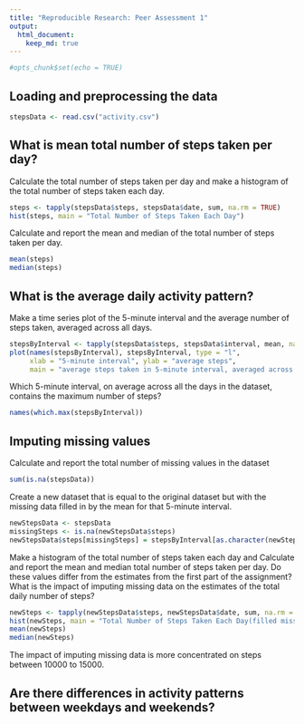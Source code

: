 ```yaml
---
title: "Reproducible Research: Peer Assessment 1"
output: 
  html_document:
    keep_md: true
---
```


```r
#opts_chunk$set(echo = TRUE)
```

## Loading and preprocessing the data

```r
stepsData <- read.csv("activity.csv")
```

  
## What is mean total number of steps taken per day?

Calculate the total number of steps taken per day and make a histogram of the total number of steps taken each day.
```r
steps <- tapply(stepsData$steps, stepsData$date, sum, na.rm = TRUE)
hist(steps, main = "Total Number of Steps Taken Each Day")
```

Calculate and report the mean and median of the total number of steps taken per day.
```r
mean(steps)
median(steps)
```
  
## What is the average daily activity pattern?

Make a time series plot of the 5-minute interval and the average number of steps taken, averaged across all days.
```r
stepsByInterval <- tapply(stepsData$steps, stepsData$interval, mean, na.rm = TRUE)
plot(names(stepsByInterval), stepsByInterval, type = "l",
     xlab = "5-minute interval", ylab = "average steps",
     main = "average steps taken in 5-minute interval, averaged across all days")
```

Which 5-minute interval, on average across all the days in the dataset, contains the maximum number of steps?
```r
names(which.max(stepsByInterval))
```
  
## Imputing missing values

Calculate and report the total number of missing values in the dataset
```r
sum(is.na(stepsData))
```

Create a new dataset that is equal to the original dataset but with the missing data filled in by the mean for that 5-minute interval.
```r
newStepsData <- stepsData
missingSteps <- is.na(newStepsData$steps)
newStepsData$steps[missingSteps] = stepsByInterval[as.character(newStepsData$interval[missingSteps])]
```

Make a histogram of the total number of steps taken each day and Calculate and report the mean and median total number of steps taken per day. Do these values differ from the estimates from the first part of the assignment? What is the impact of imputing missing data on the estimates of the total daily number of steps?
```r
newSteps <- tapply(newStepsData$steps, newStepsData$date, sum, na.rm = TRUE)
hist(newSteps, main = "Total Number of Steps Taken Each Day(filled missing values)")
mean(newSteps)
median(newSteps)
```
The impact of imputing missing data is more concentrated on steps between 10000 to 15000.

## Are there differences in activity patterns between weekdays and weekends?

